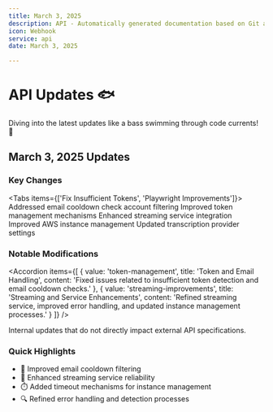 ```yaml
---
title: March 3, 2025
description: API - Automatically generated documentation based on Git activity.
icon: Webhook
service: api
date: March 3, 2025

---
```


# API Updates 🐟

<Callout type="info">
  Diving into the latest updates like a bass swimming through code currents! 🎣
</Callout>

## March 3, 2025 Updates

### Key Changes

<Tabs items={['Fix Insufficient Tokens', 'Playwright Improvements']}>
  <Tab value="Fix Insufficient Tokens">
    <Steps>
      <Step>Addressed email cooldown check account filtering</Step>
      <Step>Improved token management mechanisms</Step>
    </Steps>
  </Tab>
  <Tab value="Playwright Improvements">
    <Steps>
      <Step>Enhanced streaming service integration</Step>
      <Step>Improved AWS instance management</Step>
      <Step>Updated transcription provider settings</Step>
    </Steps>
  </Tab>
</Tabs>

### Notable Modifications

<Accordion items={[
  {
    value: 'token-management',
    title: 'Token and Email Handling',
    content: 'Fixed issues related to insufficient token detection and email cooldown checks.'
  },
  {
    value: 'streaming-improvements',
    title: 'Streaming and Service Enhancements',
    content: 'Refined streaming service, improved error handling, and updated instance management processes.'
  }
]} />

<Callout type="warn">
  Internal updates that do not directly impact external API specifications.
</Callout>

### Quick Highlights

- 🔧 Improved email cooldown filtering
- 🚀 Enhanced streaming service reliability
- ⏱️ Added timeout mechanisms for instance management
- 🔍 Refined error handling and detection processes